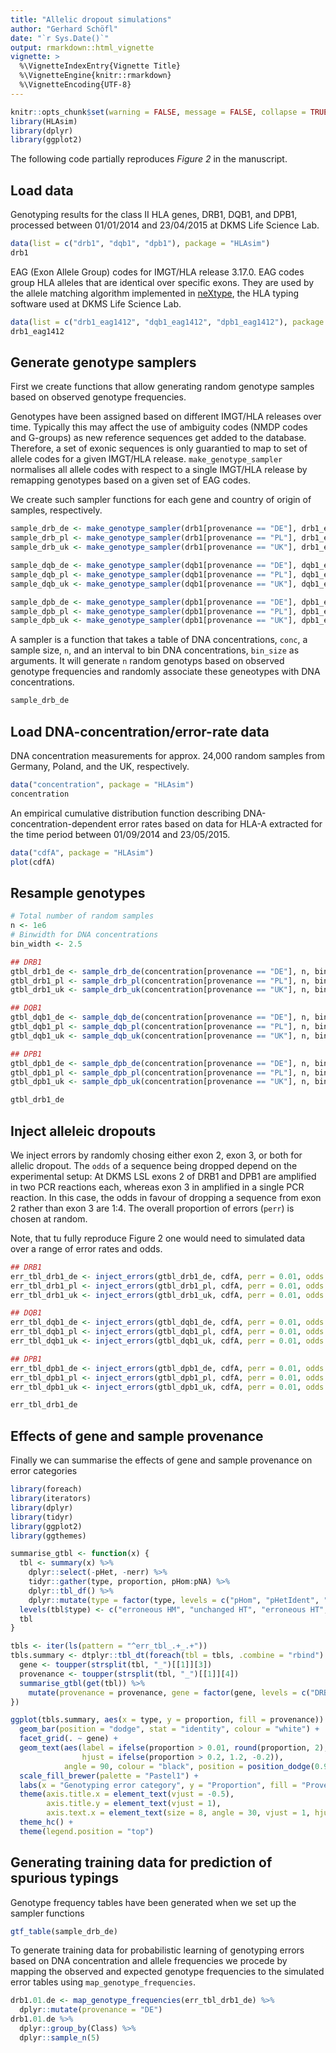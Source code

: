 ```yaml
---
title: "Allelic dropout simulations"
author: "Gerhard Schöfl"
date: "`r Sys.Date()`"
output: rmarkdown::html_vignette
vignette: >
  %\VignetteIndexEntry{Vignette Title}
  %\VignetteEngine{knitr::rmarkdown}
  %\VignetteEncoding{UTF-8}
---
```


```r
knitr::opts_chunk$set(warning = FALSE, message = FALSE, collapse = TRUE, comment = "#>")
library(HLAsim)
library(dplyr)
library(ggplot2)
```

The following code partially reproduces _Figure 2_ in the manuscript.

## Load data

Genotyping results for the class II HLA genes, DRB1, DQB1, and DPB1, processed between 01/01/2014 and 23/04/2015 at DKMS Life Science Lab.
```r
data(list = c("drb1", "dqb1", "dpb1"), package = "HLAsim")
drb1
```

EAG (Exon Allele Group) codes for IMGT/HLA release 3.17.0. EAG codes group HLA alleles that are identical over specific exons. They are used by the allele matching algorithm implemented in [neXtype](http://www.biomedcentral.com/1471-2164/15/63), the HLA typing software used at DKMS Life Science Lab.
```r
data(list = c("drb1_eag1412", "dqb1_eag1412", "dpb1_eag1412"), package = "HLAsim")
drb1_eag1412
```

## Generate genotype samplers

First we create functions that allow generating random genotype samples based on observed genotype frequencies. 

Genotypes have been assigned based on different IMGT/HLA releases over time. Typically this may affect the use of ambiguity codes (NMDP codes and G-groups) as new reference sequences get added to the database. Therefore, a set of exonic sequences is only guarantied to map to set of allele codes for a given IMGT/HLA release. `make_genotype_sampler` normalises all allele codes with respect to a single IMGT/HLA release by remapping genotypes based on a given set of EAG codes.

We create such sampler functions for each gene and country of origin of samples, respectively.

```r
sample_drb_de <- make_genotype_sampler(drb1[provenance == "DE"], drb1_eag1412)
sample_drb_pl <- make_genotype_sampler(drb1[provenance == "PL"], drb1_eag1412)
sample_drb_uk <- make_genotype_sampler(drb1[provenance == "UK"], drb1_eag1412)

sample_dqb_de <- make_genotype_sampler(dqb1[provenance == "DE"], dqb1_eag1412)
sample_dqb_pl <- make_genotype_sampler(dqb1[provenance == "PL"], dqb1_eag1412)
sample_dqb_uk <- make_genotype_sampler(dqb1[provenance == "UK"], dqb1_eag1412)

sample_dpb_de <- make_genotype_sampler(dpb1[provenance == "DE"], dpb1_eag1412)
sample_dpb_pl <- make_genotype_sampler(dpb1[provenance == "PL"], dpb1_eag1412)
sample_dpb_uk <- make_genotype_sampler(dpb1[provenance == "UK"], dpb1_eag1412)
```

A sampler is a function that takes a table of DNA concentrations, `conc`, a sample size, `n`, and an interval to bin DNA concentrations, `bin_size` as arguments. It will generate `n` random genotyps based on observed genotype frequencies and randomly associate these geneotypes with DNA concentrations.

```r
sample_drb_de
```

## Load DNA-concentration/error-rate data

DNA concentration measurements for approx. 24,000 random samples from Germany, Poland, and the UK, respectively.
```r
data("concentration", package = "HLAsim")
concentration
```

An empirical cumulative distribution function describing DNA-concentration-dependent error rates based on data for HLA-A extracted for the time period between 01/09/2014 and 23/05/2015.
```r
data("cdfA", package = "HLAsim")
plot(cdfA)
```

## Resample genotypes

```r
# Total number of random samples
n <- 1e6
# Binwidth for DNA concentrations
bin_width <- 2.5
```

```r
## DRB1
gtbl_drb1_de <- sample_drb_de(concentration[provenance == "DE"], n, bin_width)
gtbl_drb1_pl <- sample_drb_pl(concentration[provenance == "PL"], n, bin_width)
gtbl_drb1_uk <- sample_drb_uk(concentration[provenance == "UK"], n, bin_width)

## DQB1
gtbl_dqb1_de <- sample_dqb_de(concentration[provenance == "DE"], n, bin_width)
gtbl_dqb1_pl <- sample_dqb_pl(concentration[provenance == "PL"], n, bin_width)
gtbl_dqb1_uk <- sample_dqb_uk(concentration[provenance == "UK"], n, bin_width)

## DPB1
gtbl_dpb1_de <- sample_dpb_de(concentration[provenance == "DE"], n, bin_width)
gtbl_dpb1_pl <- sample_dpb_pl(concentration[provenance == "PL"], n, bin_width)
gtbl_dpb1_uk <- sample_dpb_uk(concentration[provenance == "UK"], n, bin_width)

gtbl_drb1_de
```

## Inject alleleic dropouts

We inject errors by randomly chosing either exon 2, exon 3, or both for allelic dropout. The `odds` of a sequence being dropped depend on the experimental setup: At DKMS LSL exons 2 of DRB1 and DPB1 are amplified in two PCR reactions each, whereas exon 3 in amplified in a single PCR reaction. In this case, the odds in favour of dropping a sequence from exon 2 rather than exon 3 are 1:4. The overall proportion of errors (`perr`) is chosen at random.

Note, that tu fully reproduce Figure 2 one would need to simulated data over a range of error rates and odds.

```r
## DRB1
err_tbl_drb1_de <- inject_errors(gtbl_drb1_de, cdfA, perr = 0.01, odds = 0.25)
err_tbl_drb1_pl <- inject_errors(gtbl_drb1_pl, cdfA, perr = 0.01, odds = 0.25)
err_tbl_drb1_uk <- inject_errors(gtbl_drb1_uk, cdfA, perr = 0.01, odds = 0.25)

## DQB1
err_tbl_dqb1_de <- inject_errors(gtbl_dqb1_de, cdfA, perr = 0.01, odds = 1)
err_tbl_dqb1_pl <- inject_errors(gtbl_dqb1_pl, cdfA, perr = 0.01, odds = 1)
err_tbl_dqb1_uk <- inject_errors(gtbl_dqb1_uk, cdfA, perr = 0.01, odds = 1)

## DPB1
err_tbl_dpb1_de <- inject_errors(gtbl_dpb1_de, cdfA, perr = 0.01, odds = 0.25)
err_tbl_dpb1_pl <- inject_errors(gtbl_dpb1_pl, cdfA, perr = 0.01, odds = 0.25)
err_tbl_dpb1_uk <- inject_errors(gtbl_dpb1_uk, cdfA, perr = 0.01, odds = 0.25)

err_tbl_drb1_de
```

## Effects of gene and sample provenance

Finally we can summarise the effects of gene and sample provenance on error categories

```r
library(foreach)
library(iterators)
library(dplyr)
library(tidyr)
library(ggplot2)
library(ggthemes)

summarise_gtbl <- function(x) {
  tbl <- summary(x) %>%
    dplyr::select(-pHet, -nerr) %>%
    tidyr::gather(type, proportion, pHom:pNA) %>%
    dplyr::tbl_df() %>% 
    dplyr::mutate(type = factor(type, levels = c("pHom", "pHetIdent", "pHetDiff", "pNA")))
  levels(tbl$type) <- c("erroneous HM", "unchanged HT", "erroneous HT", "incomp. exons")
  tbl
}

tbls <- iter(ls(pattern = "^err_tbl_.+_.+"))
tbls.summary <- dtplyr::tbl_dt(foreach(tbl = tbls, .combine = "rbind") %do% {
  gene <- toupper(strsplit(tbl, "_")[[1]][3])
  provenance <- toupper(strsplit(tbl, "_")[[1]][4])
  summarise_gtbl(get(tbl)) %>%
    mutate(provenance = provenance, gene = factor(gene, levels = c("DRB1", "DQB1", "DPB1")))
})

ggplot(tbls.summary, aes(x = type, y = proportion, fill = provenance)) +
  geom_bar(position = "dodge", stat = "identity", colour = "white") +
  facet_grid(. ~ gene) +
  geom_text(aes(label = ifelse(proportion > 0.01, round(proportion, 2), ""),
                hjust = ifelse(proportion > 0.2, 1.2, -0.2)),
            angle = 90, colour = "black", position = position_dodge(0.9), size = 2.5) +
  scale_fill_brewer(palette = "Pastel1") +
  labs(x = "Genotyping error category", y = "Proportion", fill = "Provenance") +
  theme(axis.title.x = element_text(vjust = -0.5),
        axis.title.y = element_text(vjust = 1),
        axis.text.x = element_text(size = 8, angle = 30, vjust = 1, hjust = 1)) +
  theme_hc() + 
  theme(legend.position = "top")
```

## Generating training data for prediction of spurious typings 

Genotype frequency tables have been generated when we set up the sampler functions

```r
gtf_table(sample_drb_de)
```

To generate training data for probabilistic learning of genotyping errors based on DNA concentration and allele frequencies we procede by mapping the observed and expected genotype frequencies to the simulated error tables using `map_genotype_frequencies`.

```r
drb1.01.de <- map_genotype_frequencies(err_tbl_drb1_de) %>%
  dplyr::mutate(provenance = "DE")
drb1.01.de %>% 
  dplyr::group_by(Class) %>% 
  dplyr::sample_n(5)
```






